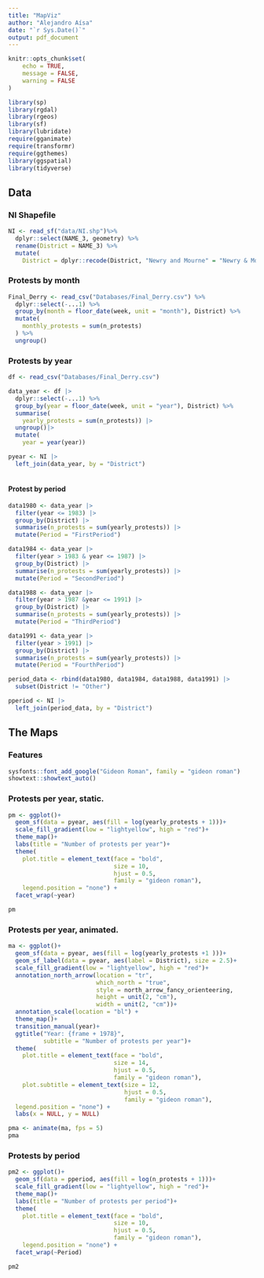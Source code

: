 ```yaml
---
title: "MapViz"
author: "Alejandro Aísa"
date: "`r Sys.Date()`"
output: pdf_document
---
```

```r
knitr::opts_chunk$set(
	echo = TRUE,
	message = FALSE,
	warning = FALSE
)
```

```r
library(sp)
library(rgdal)
library(rgeos)
library(sf)
library(lubridate)
require(gganimate)
require(transformr)
require(ggthemes)
library(ggspatial)
library(tidyverse)
```

## Data 

### NI Shapefile 

```r
NI <- read_sf("data/NI.shp")%>% 
  dplyr::select(NAME_3, geometry) %>% 
  rename(District = NAME_3) %>% 
  mutate(
    District = dplyr::recode(District, "Newry and Mourne" = "Newry & Mourne"))
```


### Protests by month 

```r
Final_Derry <- read_csv("Databases/Final_Derry.csv") %>% 
  dplyr::select(-...1) %>% 
  group_by(month = floor_date(week, unit = "month"), District) %>% 
  mutate(
    monthly_protests = sum(n_protests)
  ) %>% 
  ungroup()
```

### Protests by year

```r
df <- read_csv("Databases/Final_Derry.csv")

data_year <- df |> 
  dplyr::select(-...1) %>% 
  group_by(year = floor_date(week, unit = "year"), District) %>% 
  summarise(
    yearly_protests = sum(n_protests)) |> 
  ungroup()|> 
  mutate(
    year = year(year))

pyear <- NI |> 
  left_join(data_year, by = "District")
  
```

#### Protest by period

```r
data1980 <- data_year |> 
  filter(year <= 1983) |> 
  group_by(District) |> 
  summarise(n_protests = sum(yearly_protests)) |> 
  mutate(Period = "FirstPeriod")

data1984 <- data_year |> 
  filter(year > 1983 & year <= 1987) |> 
  group_by(District) |> 
  summarise(n_protests = sum(yearly_protests)) |> 
  mutate(Period = "SecondPeriod")

data1988 <- data_year |> 
  filter(year > 1987 &year <= 1991) |> 
  group_by(District) |> 
  summarise(n_protests = sum(yearly_protests)) |> 
  mutate(Period = "ThirdPeriod")

data1991 <- data_year |> 
  filter(year > 1991) |> 
  group_by(District) |> 
  summarise(n_protests = sum(yearly_protests)) |> 
  mutate(Period = "FourthPeriod")

period_data <- rbind(data1980, data1984, data1988, data1991) |> 
  subset(District != "Other")

pperiod <- NI |> 
  left_join(period_data, by = "District") 
```


## The Maps

### Features 

```r
sysfonts::font_add_google("Gideon Roman", family = "gideon roman")
showtext::showtext_auto()  
```

### Protests per year, static. 

```r
pm <- ggplot()+
  geom_sf(data = pyear, aes(fill = log(yearly_protests + 1)))+
  scale_fill_gradient(low = "lightyellow", high = "red")+
  theme_map()+
  labs(title = "Number of protests per year")+
  theme(
    plot.title = element_text(face = "bold", 
                              size = 10, 
                              hjust = 0.5, 
                              family = "gideon roman"), 
    legend.position = "none") +
  facet_wrap(~year)
```

```r
pm
```

### Protests per year, animated. 

```r
ma <- ggplot()+
  geom_sf(data = pyear, aes(fill = log(yearly_protests +1 )))+
  geom_sf_label(data = pyear, aes(label = District), size = 2.5)+
  scale_fill_gradient(low = "lightyellow", high = "red")+ 
  annotation_north_arrow(location = "tr", 
                         which_north = "true",
                         style = north_arrow_fancy_orienteering, 
                         height = unit(2, "cm"), 
                         width = unit(2, "cm"))+
  annotation_scale(location = "bl") +
  theme_map()+
  transition_manual(year)+
  ggtitle("Year: {frame + 1978}", 
          subtitle = "Number of protests per year")+
  theme(
    plot.title = element_text(face = "bold", 
                              size = 14, 
                              hjust = 0.5, 
                              family = "gideon roman"), 
    plot.subtitle = element_text(size = 12, 
                                 hjust = 0.5, 
                                 family = "gideon roman"),
  legend.position = "none") +
  labs(x = NULL, y = NULL)
```

```r
pma <- animate(ma, fps = 5)
pma
```

### Protests by period

```r
pm2 <- ggplot()+
  geom_sf(data = pperiod, aes(fill = log(n_protests + 1)))+
  scale_fill_gradient(low = "lightyellow", high = "red")+
  theme_map()+
  labs(title = "Number of protests per period")+
  theme(
    plot.title = element_text(face = "bold", 
                              size = 10, 
                              hjust = 0.5, 
                              family = "gideon roman"), 
    legend.position = "none") +
  facet_wrap(~Period)
```

```r
pm2
```

